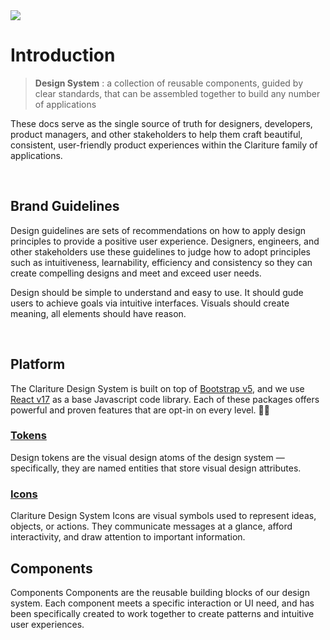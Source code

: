 
<Meta title='Start Here' />

<img className='rounded' src={Hero} />

<br />

# Introduction

> **Design System**
> : a collection of reusable components, guided by clear standards, that can be assembled together to build any number of applications

These docs serve as the single source of truth for designers, developers, product managers, and other stakeholders to help them craft beautiful, consistent, user-friendly product experiences within the Clariture family of applications.

<br />

## Brand Guidelines

Design guidelines are sets of recommendations on how to apply design principles to provide a positive user experience. Designers, engineers, and other stakeholders use these guidelines to judge how to adopt principles such as intuitiveness, learnability, efficiency and consistency so they can create compelling designs and meet and exceed user needs.

Design should be simple to understand and easy to use. It should gude users to achieve goals via intuitive interfaces. Visuals should create meaning, all elements should have reason.

<br />

## Platform

The Clariture Design System is built on top of [Bootstrap v5](https://getbootstrap.com/docs/5.0/getting-started/introduction/), and we use [React v17](https://reactjs.org) as a base Javascript code library. Each of these packages offers powerful and proven features that are opt-in on every level. 👍🏾

<div className="flex flex-col">
<div className="flex-auto p-3 bg-gray1 rounded m-2">

### [Tokens](/story/platform-tokens--page)

Design tokens are the visual design atoms of the design system — specifically, they are named entities that store visual design attributes.

</div>

<div className="flex-auto p-3 bg-gray1 rounded m-2">

### [Icons](/story/platform-icons--page)

Clariture Design System Icons are visual symbols used to represent ideas, objects, or actions. They communicate messages at a glance, afford interactivity, and draw attention to important information.

</div>
</div>

## Components

Components Components are the reusable building blocks of our design system. Each component meets a specific interaction or UI need, and has been specifically created to work together to create patterns and intuitive user experiences.
